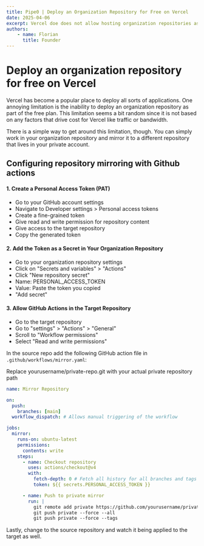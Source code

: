 ```yaml
---
title: Pipe0 | Deploy an Organization Repository for Free on Vercel
date: 2025-04-06
excerpt: Vercel doe does not allow hosting organization repositories as part of its free plan. Get around this limitation by mirroring to a private repository.
authors:
    - name: Florian
      title: Founder
---
```


# Deploy an organization repository for free on Vercel

Vercel has become a popular place to deploy all sorts of applications. One annoying limitation is the inability to deploy 
an organization repository as part of the free plan. This limitation seems a bit random since it is not based on any 
factors that drive cost for Vercel like traffic or bandwidth.

There is a simple way to get around this limitation, though. You can simply work in your organization repository and 
mirror it to a different repository that lives in your private account.

## Configuring repository mirroring with Github actions

#### 1. Create a Personal Access Token (PAT)

- Go to your GitHub account settings
- Navigate to Developer settings > Personal access tokens
- Create a fine-grained token
- Give read and write permission for repository content
- Give access to the target repository
- Copy the generated token


#### 2. Add the Token as a Secret in Your Organization Repository

- Go to your organization repository settings
- Click on "Secrets and variables" > "Actions"
- Click "New repository secret"
- Name: PERSONAL_ACCESS_TOKEN
- Value: Paste the token you copied
- "Add secret"

#### 3. Allow GitHub Actions in the Target Repository

- Go to the target repository
- Go to "settings" > "Actions" > "General"
- Scroll to "Workflow permissions"
- Select "Read and write permissions"


In the source repo add the following GitHub action file in `.github/workflows/mirror.yaml`:

Replace yourusername/private-repo.git with your actual private repository path

```yaml
name: Mirror Repository

on:
  push:
    branches: [main]
  workflow_dispatch: # Allows manual triggering of the workflow

jobs:
  mirror:
    runs-on: ubuntu-latest
    permissions:
      contents: write
    steps:
      - name: Checkout repository
        uses: actions/checkout@v4
        with:
          fetch-depth: 0 # Fetch all history for all branches and tags
          token: ${{ secrets.PERSONAL_ACCESS_TOKEN }}

      - name: Push to private mirror
        run: |
          git remote add private https://github.com/yourusername/private-repo.git
          git push private --force --all
          git push private --force --tags

```

Lastly, change to the source repository and watch it being applied to the target as well.

<BlogBanner />